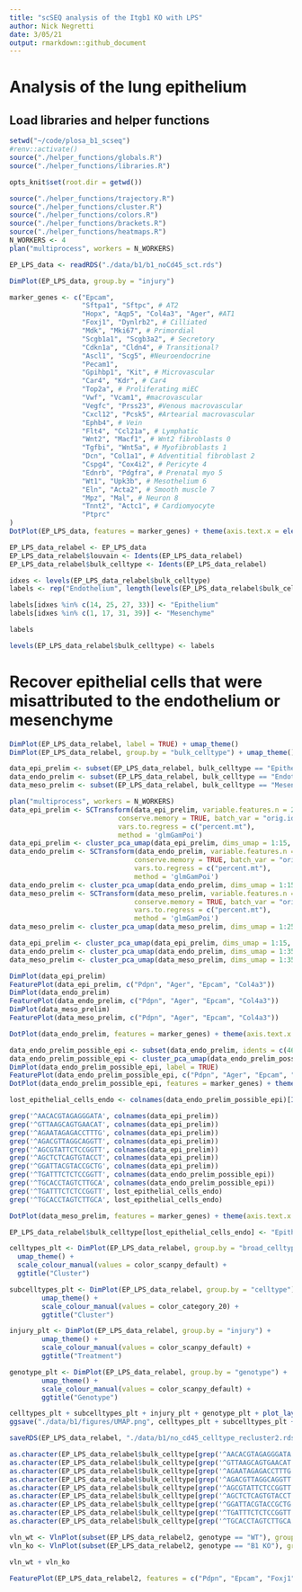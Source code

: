 ```yaml
---
title: "scSEQ analysis of the Itgb1 KO with LPS"
author: Nick Negretti
date: 3/05/21
output: rmarkdown::github_document
---
```


# Analysis of the lung epithelium

## Load libraries and helper functions
```r
setwd("~/code/plosa_b1_scseq")
#renv::activate()
source("./helper_functions/globals.R")
source("./helper_functions/libraries.R")

opts_knit$set(root.dir = getwd())

source("./helper_functions/trajectory.R")
source("./helper_functions/cluster.R")
source("./helper_functions/colors.R")
source("./helper_functions/brackets.R")
source("./helper_functions/heatmaps.R")
N_WORKERS <- 4
plan("multiprocess", workers = N_WORKERS)
```

```r
EP_LPS_data <- readRDS("./data/b1/b1_noCd45_sct.rds")
```

```r
DimPlot(EP_LPS_data, group.by = "injury")
```

```r
marker_genes <- c("Epcam",
                  "Sftpa1", "Sftpc", # AT2
                  "Hopx", "Aqp5", "Col4a3", "Ager", #AT1
                  "Foxj1", "Dynlrb2", # Cilliated
                  "Mdk", "Mki67", # Primordial
                  "Scgb1a1", "Scgb3a2", # Secretory
                  "Cdkn1a", "Cldn4", # Transitional?
                  "Ascl1", "Scg5", #Neuroendocrine
                  "Pecam1",
                  "Gpihbp1", "Kit", # Microvascular
                  "Car4", "Kdr", # Car4
                  "Top2a", # Proliferating miEC
                  "Vwf", "Vcam1", #macrovascular
                  "Vegfc", "Prss23", #Venous macrovascular
                  "Cxcl12", "Pcsk5", #Artearial macrovascular
                  "Ephb4", # Vein
                  "Flt4", "Ccl21a", # Lymphatic
                  "Wnt2", "Macf1", # Wnt2 fibroblasts 0
                  "Tgfbi", "Wnt5a", # Myofibroblasts 1
                  "Dcn", "Col1a1", # Adventitial fibroblast 2
                  "Cspg4", "Cox4i2", # Pericyte 4
                  "Ednrb", "Pdgfra", # Prenatal myo 5
                  "Wt1", "Upk3b", # Mesothelium 6
                  "Eln", "Acta2", # Smooth muscle 7
                  "Mpz", "Mal", # Neuron 8
                  "Tnnt2", "Actc1", # Cardiomyocyte
                  "Ptprc"
)
DotPlot(EP_LPS_data, features = marker_genes) + theme(axis.text.x = element_text(angle = 45, hjust=1))
```


```r
EP_LPS_data_relabel <- EP_LPS_data
EP_LPS_data_relabel$louvain <- Idents(EP_LPS_data_relabel)
EP_LPS_data_relabel$bulk_celltype <- Idents(EP_LPS_data_relabel)

idxes <- levels(EP_LPS_data_relabel$bulk_celltype)
labels <- rep("Endothelium", length(levels(EP_LPS_data_relabel$bulk_celltype)))

labels[idxes %in% c(14, 25, 27, 33)] <- "Epithelium"
labels[idxes %in% c(1, 17, 31, 39)] <- "Mesenchyme"

labels

levels(EP_LPS_data_relabel$bulk_celltype) <- labels

```

# Recover epithelial cells that were misattributed to the endothelium or mesenchyme

```r
DimPlot(EP_LPS_data_relabel, label = TRUE) + umap_theme()
DimPlot(EP_LPS_data_relabel, group.by = "bulk_celltype") + umap_theme()
```

```r
data_epi_prelim <- subset(EP_LPS_data_relabel, bulk_celltype == "Epithelium")
data_endo_prelim <- subset(EP_LPS_data_relabel, bulk_celltype == "Endothelium")
data_meso_prelim <- subset(EP_LPS_data_relabel, bulk_celltype == "Mesenchyme")
```


```r
plan("multiprocess", workers = N_WORKERS)
data_epi_prelim <- SCTransform(data_epi_prelim, variable.features.n = 2000,
                           conserve.memory = TRUE, batch_var = "orig.ident",
                           vars.to.regress = c("percent.mt"),
                           method = 'glmGamPoi')
data_epi_prelim <- cluster_pca_umap(data_epi_prelim, dims_umap = 1:15, dims_neighbors = 1:15, cluster_res = 0.6)
data_endo_prelim <- SCTransform(data_endo_prelim, variable.features.n = 2000,
                               conserve.memory = TRUE, batch_var = "orig.ident",
                               vars.to.regress = c("percent.mt"),
                               method = 'glmGamPoi')
data_endo_prelim <- cluster_pca_umap(data_endo_prelim, dims_umap = 1:15, dims_neighbors = 1:15, cluster_res = 0.6)
data_meso_prelim <- SCTransform(data_meso_prelim, variable.features.n = 2000,
                               conserve.memory = TRUE, batch_var = "orig.ident",
                               vars.to.regress = c("percent.mt"),
                               method = 'glmGamPoi')
data_meso_prelim <- cluster_pca_umap(data_meso_prelim, dims_umap = 1:25, dims_neighbors = 1:25, cluster_res = 0.6)
```

```r
data_epi_prelim <- cluster_pca_umap(data_epi_prelim, dims_umap = 1:15, dims_neighbors = 1:15, cluster_res = 0.6)
data_endo_prelim <- cluster_pca_umap(data_endo_prelim, dims_umap = 1:35, dims_neighbors = 1:35, cluster_res = 2, umap_neighbors = 15, k_param = 5)
data_meso_prelim <- cluster_pca_umap(data_meso_prelim, dims_umap = 1:35, dims_neighbors = 1:35, cluster_res = 3, umap_neighbors = 15, k_param = 5)
```

```r
DimPlot(data_epi_prelim)
FeaturePlot(data_epi_prelim, c("Pdpn", "Ager", "Epcam", "Col4a3"))
DimPlot(data_endo_prelim)
FeaturePlot(data_endo_prelim, c("Pdpn", "Ager", "Epcam", "Col4a3"))
DimPlot(data_meso_prelim)
FeaturePlot(data_meso_prelim, c("Pdpn", "Ager", "Epcam", "Col4a3"))
```

```r
DotPlot(data_endo_prelim, features = marker_genes) + theme(axis.text.x = element_text(angle = 45, hjust=1))
```

```r
data_endo_prelim_possible_epi <- subset(data_endo_prelim, idents = c(46, 52, 65))
data_endo_prelim_possible_epi <- cluster_pca_umap(data_endo_prelim_possible_epi, dims_umap = 1:35, dims_neighbors = 1:35, cluster_res = 1, k_param = 5)
DimPlot(data_endo_prelim_possible_epi, label = TRUE)
FeaturePlot(data_endo_prelim_possible_epi, c("Pdpn", "Ager", "Epcam", "Col4a3"))
DotPlot(data_endo_prelim_possible_epi, features = marker_genes) + theme(axis.text.x = element_text(angle = 45, hjust=1))
```

```r
lost_epithelial_cells_endo <- colnames(data_endo_prelim_possible_epi)[Idents(data_endo_prelim_possible_epi) %in% c(1, 7, 8, 21)]
```

```r
grep('^AACACGTAGAGGGATA', colnames(data_epi_prelim))
grep('^GTTAAGCAGTGAACAT', colnames(data_epi_prelim))
grep('^AGAATAGAGACCTTTG', colnames(data_epi_prelim))
grep('^AGACGTTAGGCAGGTT', colnames(data_epi_prelim))
grep('^AGCGTATTCTCCGGTT', colnames(data_epi_prelim))
grep('^AGCTCTCAGTGTACCT', colnames(data_epi_prelim))
grep('^GGATTACGTACCGCTG', colnames(data_epi_prelim))
grep('^TGATTTCTCTCCGGTT', colnames(data_endo_prelim_possible_epi))
grep('^TGCACCTAGTCTTGCA', colnames(data_endo_prelim_possible_epi))
grep('^TGATTTCTCTCCGGTT', lost_epithelial_cells_endo)
grep('^TGCACCTAGTCTTGCA', lost_epithelial_cells_endo)
```

```r
DotPlot(data_meso_prelim, features = marker_genes) + theme(axis.text.x = element_text(angle = 45, hjust=1))
```

```r
EP_LPS_data_relabel$bulk_celltype[lost_epithelial_cells_endo] <- "Epithelium"
```




```r
celltypes_plt <- DimPlot(EP_LPS_data_relabel, group.by = "broad_celltype") +
  umap_theme() +
  scale_colour_manual(values = color_scanpy_default) +
  ggtitle("Cluster")

subcelltypes_plt <- DimPlot(EP_LPS_data_relabel, group.by = "celltype") +
        umap_theme() +
        scale_colour_manual(values = color_category_20) +
        ggtitle("Cluster")

injury_plt <- DimPlot(EP_LPS_data_relabel, group.by = "injury") +
        umap_theme() +
        scale_colour_manual(values = color_scanpy_default) +
        ggtitle("Treatment")

genotype_plt <- DimPlot(EP_LPS_data_relabel, group.by = "genotype") +
        umap_theme() +
        scale_colour_manual(values = color_scanpy_default) +
        ggtitle("Genotype")

celltypes_plt + subcelltypes_plt + injury_plt + genotype_plt + plot_layout(ncol = 2)
ggsave("./data/b1/figures/UMAP.png", celltypes_plt + subcelltypes_plt + injury_plt + genotype_plt + plot_layout(ncol = 2), scale = 1.8)
```

```r
saveRDS(EP_LPS_data_relabel, "./data/b1/no_cd45_celltype_recluster2.rds", compress = "bzip2")
```

```r
as.character(EP_LPS_data_relabel$bulk_celltype[grep('^AACACGTAGAGGGATA', colnames(EP_LPS_data_relabel))])
as.character(EP_LPS_data_relabel$bulk_celltype[grep('^GTTAAGCAGTGAACAT', colnames(EP_LPS_data_relabel))])
as.character(EP_LPS_data_relabel$bulk_celltype[grep('^AGAATAGAGACCTTTG', colnames(EP_LPS_data_relabel))])
as.character(EP_LPS_data_relabel$bulk_celltype[grep('^AGACGTTAGGCAGGTT', colnames(EP_LPS_data_relabel))])
as.character(EP_LPS_data_relabel$bulk_celltype[grep('^AGCGTATTCTCCGGTT', colnames(EP_LPS_data_relabel))])
as.character(EP_LPS_data_relabel$bulk_celltype[grep('^AGCTCTCAGTGTACCT', colnames(EP_LPS_data_relabel))])
as.character(EP_LPS_data_relabel$bulk_celltype[grep('^GGATTACGTACCGCTG', colnames(EP_LPS_data_relabel))])
as.character(EP_LPS_data_relabel$bulk_celltype[grep('^TGATTTCTCTCCGGTT', colnames(EP_LPS_data_relabel))])
as.character(EP_LPS_data_relabel$bulk_celltype[grep('^TGCACCTAGTCTTGCA', colnames(EP_LPS_data_relabel))])
```


```r
vln_wt <- VlnPlot(subset(EP_LPS_data_relabel2, genotype == "WT"), group.by = c("broad_celltype"), "Itgb1")
vln_ko <- VlnPlot(subset(EP_LPS_data_relabel2, genotype == "B1 KO"), group.by = c("broad_celltype"), "Itgb1")

vln_wt + vln_ko
```


```r
FeaturePlot(EP_LPS_data_relabel2, features = c("Pdpn", "Epcam", "Foxj1", "Aqp5", "Sftpc", "Sftpa1"))
```



